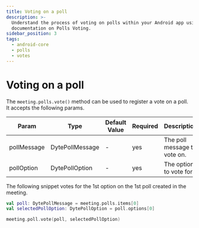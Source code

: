 ```yaml
---
title: Voting on a poll
description: >-
  Understand the process of voting on polls within your Android app using Dyte's
  documentation on Polls Voting.
sidebar_position: 3
tags:
  - android-core
  - polls
  - votes
---
```


# Voting on a poll

The `meeting.polls.vote()` method can be used to register a vote on a poll. It
accepts the following params.

| Param       | Type            | Default Value | Required | Description                  |
| ----------- | --------------- | ------------- | -------- | ---------------------------- |
| pollMessage | DytePollMessage | -             | yes      | The poll message to vote on. |
| pollOption  | DytePollOption  | -             | yes      | The option to vote for.      |

The following snippet votes for the 1st option on the 1st poll created in the
meeting.

```kotlin
val poll: DytePollMessage = meeting.polls.items[0]
val selectedPollOption: DytePollOption = poll.options[0]

meeting.poll.vote(poll, selectedPollOption)
```

<head>
  <title>Android Core Voting On a Poll</title>
</head>
